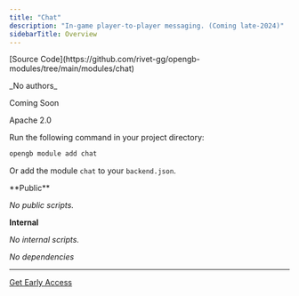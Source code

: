 ```yaml
---
title: "Chat"
description: "In-game player-to-player messaging. (Coming late-2024)"
sidebarTitle: Overview
---
```



<Tabs>
<Tab title="Metadata">

<p>
  <span style={{ display: 'inline-block', width: '26px' }}><Icon icon="git-alt"/></span>
  <span>[Source Code](https://github.com/rivet-gg/opengb-modules/tree/main/modules/chat)</span>
</p>



<p>
  <span style={{ display: 'inline-block', width: '26px' }}><Icon icon="user"/></span>
  <span>_No authors_</span>
</p>



<p>
  <span style={{ display: 'inline-block', width: '26px' }}><Icon icon="square-info"/></span>
  <span>Coming Soon</span>
</p>



<p>
  <span style={{ display: 'inline-block', width: '26px' }}><Icon icon="file-certificate"/></span>
  <span>Apache 2.0</span>
</p>





</Tab>

<Tab title="Install">
Run the following command in your project directory:

```bash
opengb module add chat
```

Or add the module `chat` to your `backend.json`.
</Tab>

<Tab title="0 Scripts">
**Public**

_No public scripts._

**Internal** 

_No internal scripts._
</Tab>



<Tab title="0 Dependencies">

_No dependencies_

</Tab>
</Tabs>

---


[Get Early Access](https://b8v8449klvp.typeform.com/to/kpcSBpuP)


